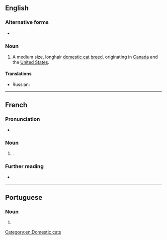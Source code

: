 {{also|Chantilly}}
==English==

===Alternative forms===
* {{l|en|Chantilly/Tiffany}} {{qualifier|Canada}}

===Noun===
{{en-noun|?}}
{{wikipedia|Chantilly-Tiffany cat}}

# A medium size, longhair [[domestic cat]] [[breed]], originating in [[Canada]] and the [[United States]].

====Translations====
{{trans-top}}
* Russian: {{t+|ru|шинши́лла|f}}
{{trans-mid}}
{{trans-bottom}}

[[Category:en:Domestic cats]]

----

==French==

===Pronunciation===
* {{audio|fr|LL-Q150 (fra)-Lepticed7-chantilly.wav|Audio}}

===Noun===
{{fr-noun|f}}

# {{l|en|Chantilly cream}}.

===Further reading===
* {{R:TLFi}}

----

==Portuguese==

===Noun===
{{pt-noun|m|-}}

# {{alternative spelling of|pt|chantili}}